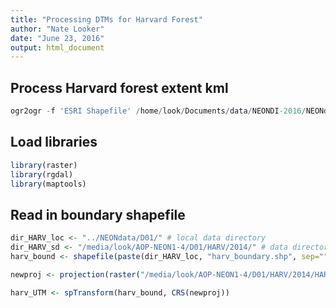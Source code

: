 ```yaml
---
title: "Processing DTMs for Harvard Forest"
author: "Nate Looker"
date: "June 23, 2016"
output: html_document
---
```


## Process Harvard forest extent kml
```r
ogr2ogr -f 'ESRI Shapefile' /home/look/Documents/data/NEONDI-2016/NEONdata/D01/harv_boundary.shp /media/look/AOP-NEON1-4/D01/HARV/2014/HARV_L1/HARV_Lidar/BoundaryKMLs/2014_HARV_2_v02_full_boundary.kml 
```

## Load libraries

```r
library(raster)
library(rgdal)
library(maptools)

```


## Read in boundary shapefile

```r
dir_HARV_loc <- "../NEONdata/D01/" # local data directory
dir_HARV_sd <- "/media/look/AOP-NEON1-4/D01/HARV/2014/" # data directory on NEON hard drive
harv_bound <- shapefile(paste(dir_HARV_loc, "harv_boundary.shp", sep=""))

newproj <- projection(raster("/media/look/AOP-NEON1-4/D01/HARV/2014/HARV_L3/HARV_Lidar/DTM/2014_HARV_2_720000_4712000_DTM.tif"))

harv_UTM <- spTransform(harv_bound, CRS(newproj))

```

